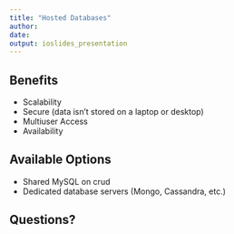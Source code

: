 ```yaml
---
title: "Hosted Databases"
author: 
date: 
output: ioslides_presentation
---
```


## Benefits

- Scalability
- Secure (data isn't stored on a laptop or desktop)
- Multiuser Access
- Availability

## Available Options

- Shared MySQL on crud
- Dedicated database servers (Mongo, Cassandra, etc.)

## Questions?